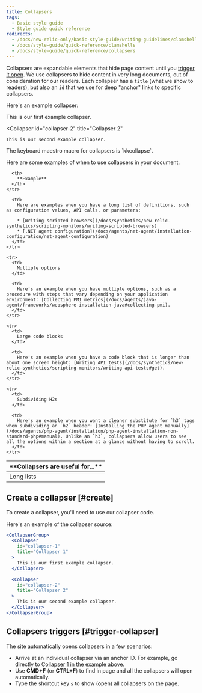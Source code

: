 ```yaml
---
title: Collapsers
tags:
  - Basic style guide
  - Style guide quick reference
redirects:
  - /docs/new-relic-only/basic-style-guide/writing-guidelines/clamshells
  - /docs/style-guide/quick-reference/clamshells
  - /docs/style-guide/quick-reference/collapsers
---
```


Collapsers are expandable elements that hide page content until you [trigger it open](#trigger-collapser). We use collapsers to hide content in very long documents, out of consideration for our readers. Each collapser has a `title` (what we show to readers), but also an `id` that we use for deep "anchor" links to specific collapsers.

Here's an example collapser:

<CollapserGroup>
  <Collapser
    id="collapser-1"
    title="Collapser 1"
  >
    This is our first example collapser.
  </Collapser>

  <Collapser
    id="collapser-2"
    title="Collapser 2"
  >
    This is our second example collapser.
  </Collapser>
</CollapserGroup>

<Callout variant="tip">
  The keyboard maestro macro for collapsers is `kkcollapse`.
</Callout>

Here are some examples of when to use collapsers in your document.

<table>
  <thead>
    <tr>
      <th width={200}>
        **Collapsers are useful for...**
      </th>

      <th>
        **Example**
      </th>
    </tr>
  </thead>

  <tbody>
    <tr>
      <td>
        Long lists
      </td>

      <td>
        Here are examples when you have a long list of definitions, such as configuration values, API calls, or parameters:

        * [Writing scripted browsers](/docs/synthetics/new-relic-synthetics/scripting-monitors/writing-scripted-browsers)
        * [.NET agent configuration](/docs/agents/net-agent/installation-configuration/net-agent-configuration)
      </td>
    </tr>

    <tr>
      <td>
        Multiple options
      </td>

      <td>
        Here's an example when you have multiple options, such as a procedure with steps that vary depending on your application environment: [Collecting PMI metrics](/docs/agents/java-agent/frameworks/websphere-installation-java#collecting-pmi).
      </td>
    </tr>

    <tr>
      <td>
        Large code blocks
      </td>

      <td>
        Here's an example when you have a code block that is longer than about one screen height: [Writing API tests](/docs/synthetics/new-relic-synthetics/scripting-monitors/writing-api-tests#get).
      </td>
    </tr>

    <tr>
      <td>
        Subdividing H2s
      </td>

      <td>
        Here's an example when you want a cleaner substitute for `h3` tags when subdividing an `h2` header: [Installing the PHP agent manually](/docs/agents/php-agent/installation/php-agent-installation-non-standard-php#manual). Unlike an `h3`, collapsers allow users to see all the options within a section at a glance without having to scroll.
      </td>
    </tr>
  </tbody>
</table>

## Create a collapser [#create]

To create a collapser, you'll need to use our collapser code.

Here's an example of the collapser source:

```jsx
<CollapserGroup>
  <Collapser
    id="collapser-1"
    title="Collapser 1"
  >
    This is our first example collapser.
  </Collapser>

  <Collapser
    id="collapser-2"
    title="Collapser 2"
  >
    This is our second example collapser.
  </Collapser>
</CollapserGroup>
```

## Collapsers triggers [#trigger-collapser]

The site automatically opens collapsers in a few scenarios:

* Arrive at an individual collapser via an anchor ID. For example, go directly to [Collapser 1 in the example above](/docs/style-guide/quick-reference/collapsers#collapser-1).
* Use **CMD+F** (or **CTRL+F**) to find in page and all the collapsers will open automatically.
* Type the shortcut key `s` to **s**how (open) all collapsers on the page.
